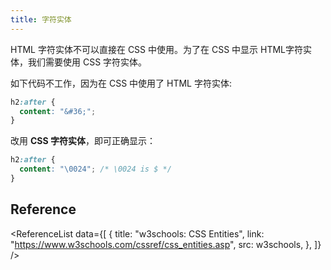 ```yaml
---
title: 字符实体
---
```



<p>
  <TH>HTML 字符实体不可以直接在 CSS 中使用。</TH>为了在 CSS 中显示
  HTML字符实体，我们需要使用 CSS 字符实体。
</p>

如下代码不工作，因为在 CSS 中使用了 HTML 字符实体:

```css {2} title="CSS"
h2:after {
  content: "&#36;";
}
```

改用 **CSS 字符实体**，即可正确显示：

```css {2} title="CSS"
h2:after {
  content: "\0024"; /* \0024 is $ */
}
```

## Reference

<ReferenceList
  data={[
    {
      title: "w3schools: CSS Entities",
      link: "https://www.w3schools.com/cssref/css_entities.asp",
      src: w3schools,
    },
  ]}
/>
